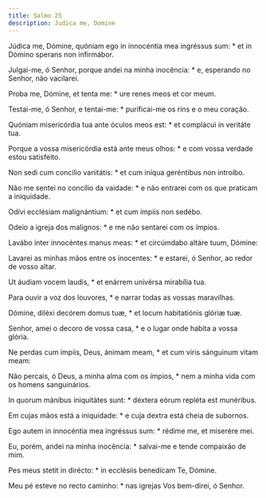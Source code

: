 ```yaml
---
title: Salmo 25
description: Judica me, Domine
---
```


<div class="side-by-side not-content">

Júdica me, Dómine, quóniam ego in innocéntia mea ingréssus sum: * et in Dómino sperans non infirmábor.

Julgai-me, ó Senhor, porque andei na minha inocência: * e, esperando no Senhor, não vacilarei.

Proba me, Dómine, et tenta me: * ure renes meos et cor meum.

Testai-me, ó Senhor, e tentai-me: * purificai-me os rins e o meu coração.

Quóniam misericórdia tua ante óculos meos est: * et complácui in veritáte tua.

Porque a vossa misericórdia está ante meus olhos: * e com vossa verdade estou satisfeito.

Non sedi cum concílio vanitátis: * et cum iníqua geréntibus non introíbo.

Não me sentei no concílio da vaidade: * e não entrarei com os que praticam a iniquidade.

Odívi ecclésiam malignántium: * et cum ímpiis non sedébo.

Odeio a igreja dos malignos: * e me não sentarei com os ímpios.

Lavábo inter innocéntes manus meas: * et circúmdabo altáre tuum, Dómine:

Lavarei as minhas mãos entre os inocentes: * e estarei, ó Senhor, ao redor de vosso altar.

Ut áudiam vocem laudis, * et enárrem univérsa mirabília tua.

Para ouvir a voz dos louvores, * e narrar todas as vossas maravilhas.

Dómine, diléxi decórem domus tuæ, * et locum habitatiónis glóriæ tuæ.

Senhor, amei o decoro de vossa casa, * e o lugar onde habita a vossa glória.

Ne perdas cum ímpiis, Deus, ánimam meam, * et cum viris sánguinum vitam meam:

Não percais, ó Deus, a minha alma com os ímpios, * nem a minha vida com os homens sanguinários.

In quorum mánibus iniquitátes sunt: * déxtera eórum repléta est munéribus.

Em cujas mãos está a iniquidade: * e cuja dextra está cheia de subornos.

Ego autem in innocéntia mea ingréssus sum: * rédime me, et miserére mei.

Eu, porém, andei na minha inocência: * salvai-me e tende compaixão de mim.

Pes meus stetit in dirécto: * in ecclésiis benedícam Te, Dómine.

Meu pé esteve no recto caminho: * nas igrejas Vos bem-direi, ó Senhor.

</div>
